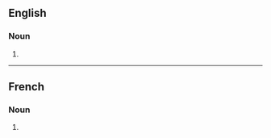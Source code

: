 ==English==

===Noun===
{{head|en|noun form}}

# {{plural of|en|dreadnought}}

----

==French==

===Noun===
{{head|fr|noun form|g=m}}

# {{plural of|fr|dreadnought}}
